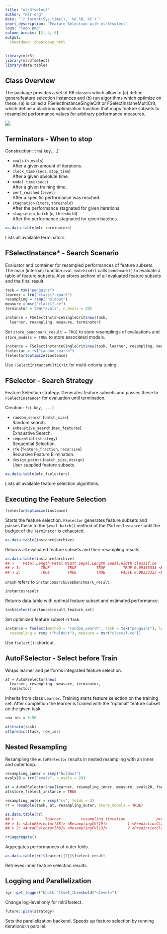 ```yaml
---
title: "mlr3fselect"
author: "mlr-org"
date: "`r format(Sys.time(), '%d %B, %Y')`"
short_description: "Feature Selection with mlr3fselect"
logo: "logo.png"
column_breaks: [2, 4, 6]
output: 
  cheatdown::cheatdown_html
---
```


```r
library(mlr3)
library(mlr3fselect)
library(data.table)
```

## Class Overview
The package provides a set of R6 classes which allow to (a) define generalfeature selection instances and (b) run algorithms which optimize on these.
(a) is called a FSelectInstanceSingleCrit or FSelectInstaneMultiCrit, which define a blackbox optimization function that maps feature subsets to resampled performance values for arbitrary performance measures.
							
![](class_diagram.png)


## Terminators - When to stop

Construction: `trm`(.key, ...)`

* `evals` (`n_evals`) <br> After a given amount of iterations.
* `clock_time` (`secs`, `stop_time`) <br> After a given absolute time.
* `model_time` (`secs `) <br> After a given training time.
* `perf_reached` (`level`) <br> After a specific performance was reached.
* `stagnation` (`iters`, `threshold`) <br> After the performance stagnated for given iterations.
* `stagnation_batch` (`n`, `threshold`) <br> After the performance stagnated for given batches.

```r
as.data.table(mlr_terminators)
```

Lists all available terminators.

## FSelectInstance* - Search Scenario
					
Evaluator and container for resampled performances of feature subsets.
The main (internal) function `eval_batch(xdt)` calls `benchmark()` to evaluate a table of feature subsets. 
Also stores archive of all evaluated feature subsets and the final result.

```r
task = tsk("penguins")
learner = lrn("classif.rpart")
resampling = rsmp("holdout")
measure = msr("classif.ce")
terminator = trm("evals", n_evals = 20)
```

```r
instance = FSelectInstanceSingleCrit$new(task, 
  learner, resampling, measure, terminator)
```

Set `store_benchmark_result = TRUE` to store resamplings of evaluations and `store_models = TRUE` to store associated models.

```r
instance = FSelectInstanceSingleCrit$new(task, learner, resampling, measure, terminator)
fselector = fs("random_search")
fselector$optimize(instance)
```

Use `FSelectInstanceMultiCrit` for multi-criteria tuning.

## FSelector - Search Strategy
						
Feature Selection strategy. 
Generates feature subsets and passes these to `FSelectInstance*` for evaluation until termination.

Creation: `fs(.key, ...)`
						
* `random_search` (`batch_size`) <br> Random search.
* `exhaustive_search` (`max_features`) <br> Exhaustive Search.
* `sequential` (`strategy`) <br> Sequential Selection.
* `rfe` (`feature_fraction`, `recursive`) <br> Recursive Feature Elimination.
* `design_points` (`batch_size `, `design`) <br> User supplied feature subsets.
						
```r
as.data.table(mlr_fselectors)
```

Lists all available feature selection algorithms.
				
## Executing the Feature Selection

```r
fselector$optimize(instance)
```
							
Starts the feature selection. `FSelector` generates feature subsets and passes these to the `$eval_batch()` method of the `FSelectInstance*` until the budget of the `Terminator` is exhausted.
							
```r
as.data.table(instance$archive)
```
							
Returns all evaluated feature subsets and their resampling results.
							
```r
as.data.table(instance$archive)
## >    Petal.Length Petal.Width Sepal.Length Sepal.Width classif.ce      resample_result
## > 1:         TRUE        TRUE         TRUE        TRUE 0.09333333 <ResampleResult[20]>
## > 2:         TRUE        TRUE         TRUE       FALSE 0.09333333 <ResampleResult[20]>
```
							 
`uhash` refers to `instance$archive$benchmark_result`.
						
```r
instance$result
```

Returns data.table with optimal feature subset and estimated performance.
							
```r
task$select(instance$result_feature_set)
```

Set optimized feature subset in `Task`.

```r
instance = fselect(method = "random_search", task = tsk("penguins"), learner = learner, 
  resampling = rsmp ("holdout"), measure = msr("classif.ce"))
```

Use `fselect()`-shortcut.

## AutoFSelector - Select before Train

Wraps learner and performs integrated feature selection.
						
```r
at = AutoFSelector$new(
  learner, resampling, measure, terminator, 
  fselector)
```
						
Inherits from class `Learner`.
Training starts feature selection on the training set.
After completion the learner is trained with the "optimal" feature subset on the given task.

```r
row_ids = 1:50
```

```r
at$train(task)
at$predict(task, row_ids)
```
					
## Nested Resampling

Resampling the `AutoFSelector` results in nested resampling with an inner and outer loop.
							
```r
resampling_inner = rsmp("holdout")
evals20 = trm("evals", n_evals = 20)

at = AutoFSelector$new(learner, resampling_inner, measure, evals20, fselector) 
at$store_fselect_instance = TRUE

resampling_outer = rsmp("cv", folds = 2)
rr = resample(task, at, resampling_outer, store_models = TRUE)

as.data.table(rr)
## >              learner         resampling iteration              prediction
## > 1: <AutoFSelector[38]> <ResamplingCV[19]>         1 <PredictionClassif[19]>
## > 2: <AutoFSelector[38]> <ResamplingCV[19]>         2 <PredictionClassif[19]>
```
						
```r
rr$aggregate()
```

Aggregates performances of outer folds.
							
```r
as.data.table(rr)$learner[[1]]$fselect_result
```

Retrieves inner feature selection results.

## Logging and Parallelization

```r
lgr::get_logger("bbotk`")$set_threshold("<level>")`
```

Change log-level only for mlr3fselect.

```r
future::plan(strategy)
```

Sets the parallelization backend.
Speeds up feature selection by running iterations in parallel.




